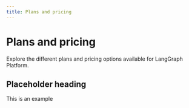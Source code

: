 ```yaml
---
title: Plans and pricing
---
```


# Plans and pricing

Explore the different plans and pricing options available for LangGraph Platform. 

## Placeholder heading

This is an example
